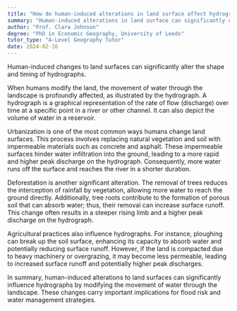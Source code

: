 ```yaml
---
title: "How do human-induced alterations in land surface affect hydrographs?"
summary: "Human-induced alterations in land surface can significantly change the shape and timing of hydrographs."
author: "Prof. Clara Johnson"
degree: "PhD in Economic Geography, University of Leeds"
tutor_type: "A-Level Geography Tutor"
date: 2024-02-16
---
```


Human-induced changes to land surfaces can significantly alter the shape and timing of hydrographs.

When humans modify the land, the movement of water through the landscape is profoundly affected, as illustrated by the hydrograph. A hydrograph is a graphical representation of the rate of flow (discharge) over time at a specific point in a river or other channel. It can also depict the volume of water in a reservoir.

Urbanization is one of the most common ways humans change land surfaces. This process involves replacing natural vegetation and soil with impermeable materials such as concrete and asphalt. These impermeable surfaces hinder water infiltration into the ground, leading to a more rapid and higher peak discharge on the hydrograph. Consequently, more water runs off the surface and reaches the river in a shorter duration.

Deforestation is another significant alteration. The removal of trees reduces the interception of rainfall by vegetation, allowing more water to reach the ground directly. Additionally, tree roots contribute to the formation of porous soil that can absorb water; thus, their removal can increase surface runoff. This change often results in a steeper rising limb and a higher peak discharge on the hydrograph.

Agricultural practices also influence hydrographs. For instance, ploughing can break up the soil surface, enhancing its capacity to absorb water and potentially reducing surface runoff. However, if the land is compacted due to heavy machinery or overgrazing, it may become less permeable, leading to increased surface runoff and potentially higher peak discharges.

In summary, human-induced alterations to land surfaces can significantly influence hydrographs by modifying the movement of water through the landscape. These changes carry important implications for flood risk and water management strategies.
    
